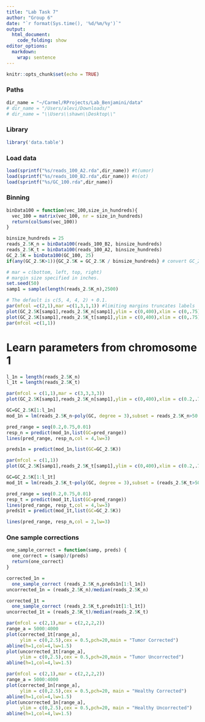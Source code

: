 ```yaml
---
title: "Lab Task 7"
author: "Group 6"
date: "`r format(Sys.time(), '%d/%m/%y')`"
output:
  html_document:
    code_folding: show
editor_options: 
  markdown: 
    wrap: sentence
---
```


```r
knitr::opts_chunk$set(echo = TRUE)
```

### Paths
```r
dir_name = "~/Carmel/RProjects/Lab_Benjamini/data"
# dir_name = "/Users/alevi/Downloads/"
# dir_name = "\\Users\\shawn\\Desktop\\"
```

### Library
```r
library('data.table')
```

### Load data
```r
load(sprintf("%s/reads_100_A2.rda",dir_name)) #t(umor)
load(sprintf("%s/reads_100_B2.rda",dir_name)) #n(ot)
load(sprintf("%s/GC_100.rda",dir_name))
```

### Binning
```r
binData100 = function(vec_100,size_in_hundreds){
  vec_100 = matrix(vec_100, nr = size_in_hundreds)
  return(colSums(vec_100))
}

binsize_hundreds = 25
reads_2.5K_n = binData100(reads_100_B2, binsize_hundreds)
reads_2.5K_t = binData100(reads_100_A2, binsize_hundreds)
GC_2.5K = binData100(GC_100, 25)
if(any(GC_2.5K>1)){GC_2.5K = GC_2.5K / binsize_hundreds} # convert GC_2.5K into percentages

```



```r
# mar = c(bottom, left, top, right)
# margin size specified in inches.
set.seed(50)
samp1 = sample(length(reads_2.5K_n),2500)

# The default is c(5, 4, 4, 2) + 0.1.
par(mfcol =c(2,1),mar =c(1,3,1,1)) #limiting margins truncates labels
plot(GC_2.5K[samp1],reads_2.5K_n[samp1],ylim = c(0,400),xlim = c(0,.75), cex = 0.4, pch=20, ylab="Healthy Reads", xlab="GC (%)")
plot(GC_2.5K[samp1],reads_2.5K_t[samp1],ylim = c(0,400),xlim = c(0,.75),cex = 0.4, pch=20,  ylab="Tumor Reads")
par(mfcol =c(1,1))

```


# Learn parameters from chromosome 1

```r
l_1n = length(reads_2.5K_n)
l_1t = length(reads_2.5K_t)

par(mfcol = c(1,1),mar = c(3,3,3,3))
plot(GC_2.5K[samp1],reads_2.5K_n[samp1],ylim = c(0,400),xlim = c(0.2,.75), cex = 0.5, pch=20)

GC=GC_2.5K[1:l_1n]
mod_1n = lm(reads_2.5K_n~poly(GC, degree = 3),subset = reads_2.5K_n>50 & reads_2.5K_n<400 )

pred_range = seq(0.2,0.75,0.01)
resp_n = predict(mod_1n,list(GC=pred_range))
lines(pred_range, resp_n,col = 4,lw=3)

```





```r
preds1n = predict(mod_1n,list(GC=GC_2.5K))

```





```r
par(mfcol = c(1,1))
plot(GC_2.5K[samp1],reads_2.5K_t[samp1],ylim = c(0,400),xlim = c(0.2,.75), cex = 0.5, pch=20)

GC=GC_2.5K[1:l_1t]
mod_1t = lm(reads_2.5K_t~poly(GC, degree = 3),subset = (reads_2.5K_t>50)&(reads_2.5K_t<500))

pred_range = seq(0.2,0.75,0.01)
resp_t = predict(mod_1t,list(GC=pred_range))
lines(pred_range, resp_t,col = 4,lw=3)
preds1t = predict(mod_1t,list(GC=GC_2.5K))

lines(pred_range, resp_n,col = 2,lw=3)

```



### One sample corrections

```r
one_sample_correct = function(samp, preds) {
  one_correct = (samp)/(preds)
  return(one_correct)
}

```



```r
corrected_1n = 
  one_sample_correct (reads_2.5K_n,preds1n[1:l_1n])
uncorrected_1n = (reads_2.5K_n)/median(reads_2.5K_n) 

corrected_1t = 
  one_sample_correct (reads_2.5K_t,preds1t[1:l_1t])
uncorrected_1t = (reads_2.5K_t)/median(reads_2.5K_t) 
```





```r
par(mfcol = c(2,1),mar = c(2,2,2,2))
range_a = 5000:4000
plot(corrected_1t[range_a],
     ylim = c(0,2.5),cex = 0.5,pch=20,main = "Tumor Corrected")
abline(h=1,col=4,lw=1.5)
plot(uncorrected_1t[range_a],
     ylim = c(0,2.5),cex = 0.5,pch=20,main = "Tumor Uncorrected")
abline(h=1,col=4,lw=1.5)

```





```r
par(mfcol = c(2,1),mar = c(2,2,2,2))
range_a = 5000:4000
plot(corrected_1n[range_a],
     ylim = c(0,2.5),cex = 0.5,pch=20, main = "Healthy Corrected")
abline(h=1,col=4,lw=1.5)
plot(uncorrected_1n[range_a],
     ylim = c(0,2.5),cex = 0.5,pch=20, main = "Healthy Uncorrected")
abline(h=1,col=4,lw=1.5)

```


